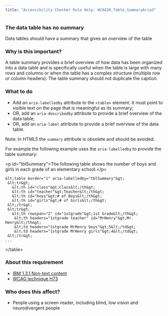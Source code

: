 ```yaml
---
title: "Accessibility Checker Rule Help: WCAG20_Table_SummaryAria3"
---
```


<div className="toolHelp">
<Row>
<Column colLg={16} colMd={8} colSm={4} className="toolHead">

### The data table has no summary

<div id="locLevel"></div>

Data tables should have a summary that gives an overview of the table

</Column>
</Row>
<Row>
<Column colLg={11} colMd={5} colSm={4} className="toolMain">

### Why is this important?

A table summary provides a brief overview of how data has been organized into a data table and is specifically useful when the table is large with many rows and columns or when the table has a complex structure (multiple row or column headers). The table summary should not duplicate the caption.

<div id="locSnippet"></div>

### What to do

* Add an `aria-labelledby` attribute to the `<table>` element. It must point to visible text on the page that is meaningful as its summary;
* OR, add an `aria-describedby` attribute to provide a brief overview of the data table;
* OR, add an `aria-label` attribute to provide a brief overview of the data table.

Note: In HTML5 the `summary` attribute is obsolete and should be avoided.

For example the following example uses the `aria-labelledby` to provide the table summary:

<CodeSnippet type="multi" light={true}>  &lt;p id="tblSummary"&gt;The following table shows the number of boys and girls in each grade of an elementary school.&lt;/p&gt;
    
    &lt;table border="1" aria-labelledby="tblSummary"&gt;
     &lt;tr&gt;
       &lt;th id="class"&gt;Class&lt;/th&gt;
       &lt;th id="teacher"&gt;Teacher&lt;/th&gt;
       &lt;th id="boys"&gt;# of Boys&lt;/th&gt;
       &lt;th id="girls"&gt;# of Girls&lt;/th&gt;
     &lt;/tr&gt;
     &lt;tr&gt;
       &lt;th rowspan="2" id="1stgrade"&gt;1st Grade&lt;/th&gt;
        &lt;th headers="1stgrade teacher" id="MrHenry"&gt;Mr. Henry&lt;/th&gt;
        &lt;td headers="1stgrade MrHenry boys"&gt;5&lt;/td&gt;
        &lt;td headers="1stgrade MrHenry girls"&gt;4&lt;/td&gt;
     &lt;/tr&gt;
    ...
   &lt;/table&gt;</CodeSnippet>

</Column>
<Column colLg={5} colMd={3} colSm={4} className="toolLeft">

### About this requirement

* [IBM 1.3.1 Non-text content](https://www.ibm.com/able/requirements/requirements/#1_3_1)
* [WCAG technique H73](https://www.w3.org/WAI/WCAG21/Techniques/html/H73.html)

### Who does this affect?

* People using a screen reader, including blind, low vision and neurodivergent people

</Column>
</Row>
</div>

